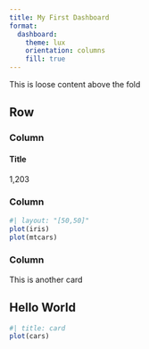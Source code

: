 ```yaml
---
title: My First Dashboard
format: 
  dashboard:
    theme: lux
    orientation: columns
    fill: true
---
```



This is loose content above the fold

Row
---------------------------

### Column

:::{.valuebox}

#### Title

1,203

:::

### Column

```r
#| layout: "[50,50]"
plot(iris)
plot(mtcars)
```

### Column

This is another card

## Hello World

```r
#| title: card
plot(cars)
```
